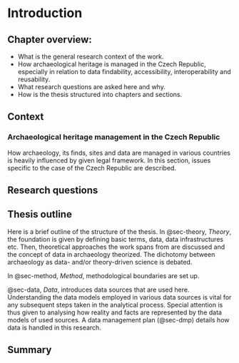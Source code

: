 # Introduction {.unnumbered #sec-intro}

::: {.callout-note}

## Chapter overview: {.unnumbered}

- What is the general research context of the work.
- How archaeological heritage is managed in the Czech Republic, especially in relation to data findability, accessibility, interoperability and reusability.
- What research questions are asked here and why.
- How is the thesis structured into chapters and sections.

:::

<!-- A paragraph of introductory text. -->

## Context {#sec-context}

<!-- research context, why is the work written, what gap is filled -->

### Archaeological heritage management in the Czech Republic

How archaeology, its finds, sites and data are managed in various countries is heavily influenced by given legal framework. In this section, issues specific to the case of the Czech Republic are described.



## Research questions {#sec-questions}

<!-- motivation: research questions -->


## Thesis outline {#sec-outline}

<!-- Briefly describe the structure of the work! -->

Here is a brief outline of the structure of the thesis.
In @sec-theory, *Theory*, the foundation is given by defining basic terms, data, data infrastructures etc.
Then, theoretical approaches the work spans from are discussed and the concept of data in archaeology theorized.  The dichotomy between archaeology as data- and/or theory-driven science is debated.

In @sec-method, *Method*, methodological boundaries are set up.

@sec-data, *Data*, introduces data sources that are used here.
Understanding the data models employed in various data sources is vital for any subsequent steps taken in the analytical process.
Special attention is thus given to analysing how reality and facts are represented by the data models of used sources.
A data management plan (@sec-dmp) details how data is handled in this research.

## Summary {.unnumbered}
